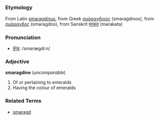 =={{en}}==
===Etymology===
From Latin [[smaragdinus]], from Greek [[σμάραγδινος]] (smaragdinos), from [[σμάραγδος]] (smaragdos), from Sanskrit [[मरकत]] (marakata)

===Pronunciation===
* [[Appendix:International_Phonetic_Alphabet|IPA]]: /smərægdiːn/

===Adjective===
'''smaragdine''' (''uncomparable'')
# Of or pertaining to emeralds
# Having the colour of emeralds

===Related Terms===
* [[smaragd]]